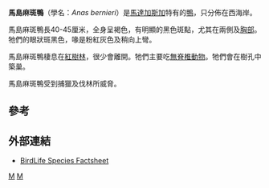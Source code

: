 {{Speciesbox 
| taxon = Anas bernieri
| status = EN
| status_system = IUCN3.1
| status_ref = <ref name=IUCN>{{IUCN2008|assessors=BirdLife International|title=Anas bernieri|id=141518|year=2008|downloaded=2009-04-09}}</ref>
| trend = down
| image = Bernierente 050501.jpg
| authority = ([[古斯塔夫·弗雷德禮西·哈特拉伯|Hartlaub]], 1860)
}}

'''馬島麻斑鴨'''（學名：''Anas bernieri''）是[[馬達加斯加|馬達加斯加]]特有的[[鴨|鴨]]，只分佈在西海岸。

馬島麻斑鴨長40-45厘米，全身呈褐色，有明顯的黑色斑點，尤其在兩側及[[胸部|胸部]]。牠們的眼狀斑黑色，喙是粉紅灰色及稍向上彎。

馬島麻斑鴨棲息在[[紅樹林|紅樹林]]，很少會離開。牠們主要吃[[無脊椎動物|無脊椎動物]]。牠們會在樹孔中築巢。

馬島麻斑鴨受到捕獵及伐林所威脅。

== 參考 ==
{{reflist}}

== 外部連結 ==
*[http://www.birdlife.org/datazone/search/species_search.html?action=SpcHTMDetails.asp&sid=449&m=0 BirdLife Species Factsheet]

{{Commons|Anas bernieri}}
{{Taxonbar|from=Q290199}}

[[Category:鸭属|M]]
[[Category:馬達加斯加動物|M]]